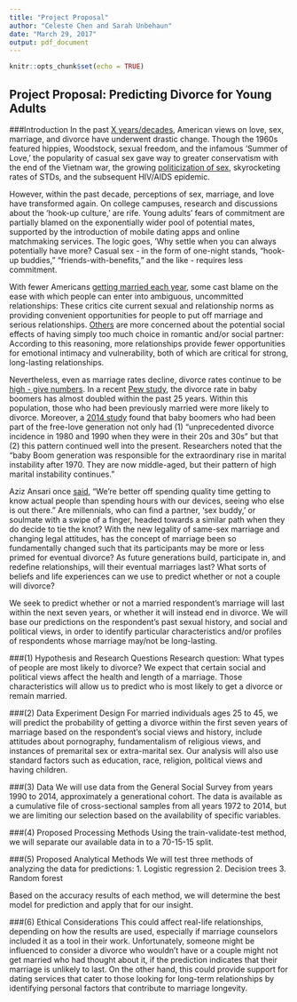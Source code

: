 ```yaml
---
title: "Project Proposal"
author: "Celeste Chen and Sarah Unbehaun"
date: "March 29, 2017"
output: pdf_document
---
```


```r
knitr::opts_chunk$set(echo = TRUE)
```

## Project Proposal: Predicting Divorce for Young Adults

###Introduction 
In the past [X years/decades](INSERT SOURCE), American views on love, sex, marriage, and divorce have underwent drastic change. Though the 1960s featured hippies, Woodstock, sexual freedom, and the infamous 'Summer of Love,' the popularity of casual sex gave way to greater conservatism with the end of the Vietnam war, the growing [politicization of sex](http://www.nbcnews.com/id/19053382/ns/health-sexual_health/t/free-love-was-there-price-pay/), skyrocketing rates of STDs, and the subsequent HIV/AIDS epidemic. 

However, within the past decade, perceptions of sex, marriage, and love have transformed again. On college campuses, research and discussions about the 'hook-up culture,' are rife. Young adults' fears of commitment are partially blamed on the exponentially wider pool of potential mates, supported by the introduction of mobile dating apps and online matchmaking services. The logic goes, 'Why settle when you can always potentially have more? Casual sex - in the form of one-night stands, "hook-up buddies," "friends-with-benefits," and the like - requires less commitment. 

With fewer Americans [getting married each year](INSERT SOURCE), some cast blame on the ease with which people can enter into ambiguous, uncommitted relationships: These critics cite current sexual and relationship norms as providing convenient opportunities for people to put off marriage and serious relationships. [Others](https://learning.blogs.nytimes.com/2014/02/12/is-hookup-culture-leaving-your-generation-unhappy-and-unprepared-for-love/) are more concerned about the potential social effects of having simply too much choice in romantic and/or social partner: According to this reasoning, more relationships provide fewer opportunities for emotional intimacy and vulnerability, both of which are critical for strong, long-lasting relationships. 

Nevertheless, even as marriage rates decline, divorce rates continue to be [high - give numbers](INSERT SOURCE). In a recent [Pew study](http://www.pewresearch.org/fact-tank/2017/03/09/led-by-baby-boomers-divorce-rates-climb-for-americas-50-population/), the divorce rate in baby boomers has almost doubled within the past 25 years. Within this population, those who had been previously married were more likely to divorce. Moreover, a [2014 study](https://www.washingtonpost.com/news/wonk/wp/2014/03/27/divorce-is-actually-on-the-rise-and-its-the-baby-boomers-fault/?utm_term=.4c73fcedb8fc) found that baby boomers who had been part of the free-love generation not only had (1) "unprecedented divorce incidence in 1980 and 1990 when they were in their 20s and 30s" but that (2) this pattern continued well into the present. Researchers noted that the "baby Boom generation was responsible for the extraordinary rise in marital instability after 1970. They are now  middle-aged, but their pattern of high marital instability continues."

Aziz Ansari once [said](https://www.goodreads.com/work/quotes/43014915-modern-romance), "We’re better off spending quality time getting to know actual people than spending hours with our devices, seeing who else is out there.” Are millennials, who can find a partner, 'sex buddy,' or soulmate with a swipe of a finger, headed towards a similar path when they do decide to tie the knot? With the new legality of same-sex marriage and changing legal attitudes, has the concept of marriage been so fundamentally changed such that its participants may be more or less primed for eventual divorce? As future generations build, participate in, and redefine relationships, will their eventual marriages last? What sorts of beliefs and life experiences can we use to predict whether or not a couple will divorce? 

We seek to predict whether or not a married respondent's marriage will last within the next seven years, or whether it will instead end in divorce. We will base our predictions on the respondent's past sexual history, and social and political views, in order to identify particular characteristics and/or profiles of respondents whose marriage may/not be long-lasting. 


###(1) Hypothesis and Research Questions 
Research question: What types of people are most likely to divorce? 
We expect that certain social and political views affect the health and length of a marriage. Those characteristics will allow us to predict who is most likely to get a divorce or remain married. 


###(2) Data Experiment Design 
For married individuals ages 25 to 45, we will predict the probability of getting a divorce within the first seven years of marriage based on the respondent's social views and history, include attitudes about pornography, fundamentalism of religious views, and instances of premarital sex or extra-marital sex. Our analysis will also use standard factors such as education, race, religion, political views and having children. 

###(3) Data
We will use data from the General Social Survey from years 1990 to 2014, approximately a generational cohort. The data is available as a cumulative file of cross-sectional samples from all years 1972 to 2014, but we are limiting our selection based on the availability of specific variables. 

###(4) Proposed Processing Methods
Using the train-validate-test method, we will separate our available data in to a 70-15-15 split. 

###(5) Proposed Analytical Methods
We will test three methods of analyzing the data for predictions:
1. Logistic regression
2. Decision trees
3. Random forest

Based on the accuracy results of each method, we will determine the best model for prediction and apply that for our insight. 

###(6) Ethical Considerations 
This could affect real-life relationships, depending on how the results are used, especially if marriage counselors included it as a tool in their work. Unfortunately, someone might be influenced to consider a divorce who wouldn't have or a couple might not get married who had thought about it, if the prediction indicates that their marriage is unlikely to last. On the other hand, this could provide support for dating services that cater to those looking for long-term relationships by identifying personal factors that contribute to marriage longevity. 


